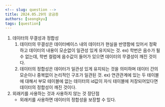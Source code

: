 ```yaml
---
<!-- slug: question -->
title: 2024.05.29의 궁금증
authors: [seongkyu]
tags: [question]
---
```


1. 데이터의 무결성과 정합성
   1. 데이터의 무결성은 데이터베이스 내의 데이터가 현실을 반영함에 있어서 정확하고 데이터의 내용이 모순없이 일관성 있게 유지되는 것.
      ex) 학번은 음수가 될 수 없는데, 학번 컬럼에 음수값이 들어가 있으면 데이터의 무결성이 깨진 것이다.
   2. 데이터의 정합성은 데이터가 일관성 있게 유지되는 것을 의미하며 데이터 간의 모순이나 중복없이 논리적인 구조가 일관된 것.
      ex) 연관관계에 있는 두 테이블에 대해서 부모 테이블에 없는 데이터의 id값이 자식 테이블에 저장되어있다면 데이터의 정합성이 깨진 것이다.
2. 외래키를 사용하는 것과 사용하지 않는 것 장단점
   - 외래키를 사용하면 데이터의 정합성을 보장할 수 있다.
